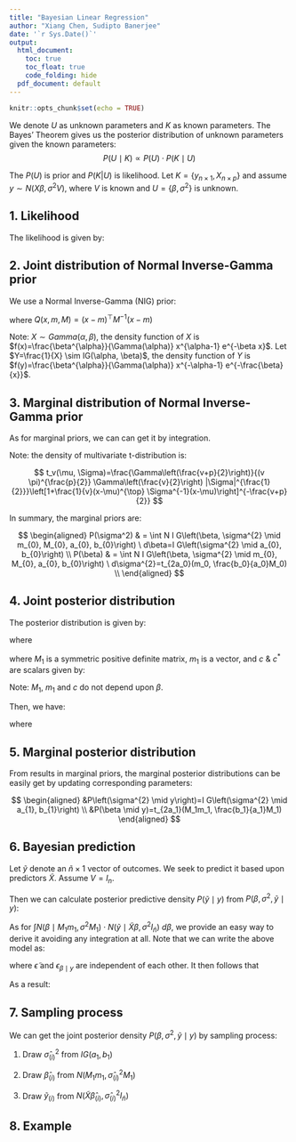 ---
title: "Bayesian Linear Regression"
author: "Xiang Chen, Sudipto Banerjee"
date: '`r Sys.Date()`'
output:
  html_document:
    toc: true
    toc_float: true
    code_folding: hide
  pdf_document: default
---

```{r setup, include=FALSE}
knitr::opts_chunk$set(echo = TRUE)
```


We denote $U$ as unknown parameters and $K$ as known parameters. The Bayes' Theorem gives us the posterior distribution of unknown parameters given the known parameters: 
$$ P(U \mid K) \propto P(U) \cdot P(K \mid U)$$

The $P(U)$ is prior and $P(K|U)$ is likelihood. Let $K = \left\{y_{n \times 1}, X_{n \times p} \right\}$ 
and assume $y \sim N\left( X \beta, \sigma^{2} V\right)$, 
where $V$ is known and $U = \left\{\beta, \sigma^{2}\right\}$ is unknown. 

## 1. Likelihood

The likelihood is given by: 

\begin{align}
P(K \mid U)=N\left(y \mid X \beta, \sigma^{2} V\right)
\end{align}

## 2. Joint distribution of Normal Inverse-Gamma prior
We use a Normal Inverse-Gamma (NIG) prior: 

\begin{align}
    P(U) &= P(\beta, \sigma^{2}) \\
    &= NIG \left(\beta, \sigma^{2} \mid m_{0}, M_{0}, a_{0}, b_{0}\right) \\
    &= IG\left(\sigma^{2} \mid a_{0}, b_{0}\right) \cdot N\left(\beta \mid m_{0}, \sigma^{2} M_{0}\right) \\
    &= \frac{b_0^{a_0}}{\Gamma\left(a_{0}\right)}
    \left(\frac{1}{\sigma^{2}}\right)^{a_{0}+1} e^{-\frac{b_{0}}{\sigma^{2}}} \frac{1}{(2 \pi)^{\frac{p}{2}}\left|\sigma^{2} M_{0}\right|^{\frac{1}{2}}} e^{-\frac{1}{2 \sigma^{2}} Q \left(\beta, m_{0}, M_{0}\right)} \\
    &= \frac{b_0^{a_0}}{\Gamma\left(a_{0}\right)}
    \left(\frac{1}{\sigma^{2}}\right)^{a_{0}+1} e^{-\frac{b_{0}}{\sigma^{2}}} \frac{1}{(2 \pi \sigma^{2})^{\frac{p}{2}}\left| M_{0}\right|^{\frac{1}{2}}} e^{-\frac{1}{2 \sigma^{2}} Q \left(\beta, m_{0}, M_{0}\right)} \\
\end{align}

where $Q(x, m, M)=(x-m)^{\top} M^{-1} (x-m)$

Note: $X \sim  Gamma(\alpha, \beta)$, the density function of $X$ is $f(x)=\frac{\beta^{\alpha}}{\Gamma(\alpha)} x^{\alpha-1} e^{-\beta x}$. Let $Y=\frac{1}{X} \sim IG(\alpha, \beta)$, the density function of $Y$ is $f(y)=\frac{\beta^{\alpha}}{\Gamma(\alpha)} x^{-\alpha-1} e^{-\frac{\beta}{x}}$.

## 3. Marginal distribution of Normal Inverse-Gamma prior
As for marginal priors, we can can get it by integration. 

\begin{align}
    P\left(\sigma^{2} \right) &= \int NIG\left(\beta, \sigma^{2} \mid m_{0}, M_{0}, a_{0}, b_{0}\right) \  d\beta \\
    &=IG\left(\sigma^{2} \mid a_{0}, b_{0}\right) \int N\left(\beta \mid m_{0}, \sigma^{2} M_{0}\right) \  d\beta \\
    &=IG\left(\sigma^{2} \mid a_{0}, b_{0}\right)
\end{align}

\begin{align}
P(\beta ) &=\int NIG \left(\beta, \sigma^{2} \mid m_{0}, M_{0}, a_{0}, b_{0}\right) \  d\sigma^{2} \\
&= \int \frac{b_0^{a_0}}{\Gamma\left(a_{0}\right)}
\left(\frac{1}{\sigma^{2}}\right)^{a_{0}+1} e^{-\frac{b_{0}}{\sigma^{2}}} \frac{1}{(2 \pi \sigma^{2})^{\frac{p}{2}}\left| M_{0}\right|^{\frac{1}{2}}} e^{-\frac{1}{2 \sigma^{2}} Q \left(\beta, m_{0}, M_{0}\right)} \  d\sigma^{2} \\
&= \frac{b_0^{a_0}}{\Gamma\left(a_{0}\right)(2 \pi)^{\frac{p}{2}}\left| M_{0}\right|^{\frac{1}{2}}}
\int 
\left(\frac{1}{\sigma^{2}}\right)^{a_{0}+\frac{p}{2}+1} e^{-\frac{1}{\sigma^{2}}(b_{0}+\frac{1}{2} Q \left(\beta, m_{0}, M_{0}\right))} \  d\sigma^{2} \\
& \quad (\text{let } u = \frac{1}{\sigma^2}, \left|d\sigma^{2}\right|=\frac{1}{u^2} d u) \\
&= \frac{b_0^{a_0}}{\Gamma\left(a_{0}\right)(2 \pi)^{\frac{p}{2}}\left| M_{0}\right|^{\frac{1}{2}}}
\int 
u^{a_{0}+\frac{p}{2}+1} e^{-(b_{0}+\frac{1}{2} Q \left(\beta, m_{0}, M_{0}\right)) u } \frac{1}{u^2} \  du \\
&= \frac{b_0^{a_0}}{\Gamma\left(a_{0}\right)(2 \pi)^{\frac{p}{2}}\left| M_{0}\right|^{\frac{1}{2}}}
\int 
u^{a_{0}+\frac{p}{2}-1} e^{-(b_{0}+\frac{1}{2} Q \left(\beta, m_{0}, M_{0}\right)) u} \  du \\
& \quad (\text{by Gamma integral function:} \int x^{\alpha - 1} exp^{-\beta x} dx = \frac{\Gamma(\alpha)}{\beta^{\alpha}}) \\
&= \frac{b_{0}^{a_{0}} }{\Gamma\left(a_{0}\right)(2 \pi)^\frac{p}{2}\left|M_{0}\right|^{\frac{1}{2}}} \frac{\Gamma\left(a_{0}+\frac{p}{2}\right)}{\left[b_{0}+\frac{1}{2} Q(\beta,m_0,M_0)\right]^{\left(a_{0}+\frac{p}{2}\right)}} \\
& = \frac{b_0^{a_0}\Gamma\left(a_{0}+\frac{p}{2}\right)}{\Gamma\left(a_{0}\right)(2 \pi)^ \frac{p}{2}\left|M_{0}\right|^{\frac{1}{2}}} 
\left[b_0(1+\frac{1}{2 b_0} Q(\beta,m_0,M_0))\right]^{-\left(a_{0}+\frac{p}{2}\right)} \\
& = \frac{b_0^{a_0}\Gamma\left(a_{0}+\frac{p}{2}\right) b_0^{- \left( a_0+\frac{p}{2}\right)}}{\Gamma\left(a_{0}\right)(2 \pi)^ \frac{p}{2}\left|M_{0}\right|^{\frac{1}{2}}} 
\left[1+\frac{1}{2 b_0} \left(\beta-m_{0}\right){\top} M_{0}^{-1}\left(\beta-m_{0}\right) \right]^{-\left(a_{0}+\frac{p}{2}\right)} \\
& =\frac{\Gamma\left(a_{0}+\frac{p}{2}\right)}{\left(2 \pi \right)^{\frac{p}{2}} b_{0}^{\frac{p}{2}} \Gamma\left(a_{0}\right)|M|^{\frac{1}{2}}}\left[1+\frac{1}{2 b_{0}} \left(\beta-m_{0}\right){\top} M_{0}^{-1}\left(\beta-m_{0}\right) \right]^{-\left(a_{0}+\frac{p}{2}\right)} \\
& =\frac{\Gamma\left(a_{0}+\frac{p}{2}\right)}
{\left(2 \pi \right)^{\frac{p}{2}}\left(a_{0} \cdot \frac{b_{0}}{a_{0}}\right)^{\frac{p}{2}} \Gamma\left(a_{0}\right)|M|^{\frac{1}{2}}} \left[1+\frac{1}{2 a_{0} \cdot \frac{b_{0}}{a_{0}}} \left(\beta-m_{0}\right){\top} M_{0}^{-1}\left(\beta-m_{0}\right)\right]^{-\left(a_{0}+\frac{p}{2}\right)}\\
& =\frac{\Gamma\left(a_{0}+\frac{p}{2}\right)}{\left(2 a_{0} \pi\right)^{\frac{p}{2}} \Gamma\left(a_{0}\right)\left|\frac{b_{0}}{a_{0}} M\right|^{\frac{1}{2}}}\left[1+\frac{1}{2 a_{0}} \left(\beta-m_{0}\right)^{\top}\left(\frac{b_{0}}{a_{0}} M_{0}\right)^{-1}\left(\beta-m_{0}\right)\right]^{-\left(a_{0}+\frac{p}{2}\right)} \\
& =t_{2a_0}(m_0, \frac{b_0}{a_0}M_0) \;
\end{align}

Note: the density of multivariate t-distribution is:

$$
t_v(\mu, \Sigma)=\frac{\Gamma\left(\frac{v+p}{2}\right)}{(v \pi)^{\frac{p}{2}} \Gamma\left(\frac{v}{2}\right)  |\Sigma|^{\frac{1}{2}}}\left[1+\frac{1}{v}(x-\mu)^{\top} \Sigma^{-1}(x-\mu)\right]^{-\frac{v+p}{2}}
$$

In summary, the marginal priors are:

$$
\begin{aligned}
P(\sigma^2) & = \int N I G\left(\beta, \sigma^{2} \mid m_{0}, M_{0}, a_{0}, b_{0}\right) \  d\beta=I G\left(\sigma^{2} \mid a_{0}, b_{0}\right) \\
P(\beta) & = \int N I G\left(\beta, \sigma^{2} \mid m_{0}, M_{0}, a_{0}, b_{0}\right) \  d\sigma^{2}=t_{2a_0}(m_0, \frac{b_0}{a_0}M_0) \\
\end{aligned}
$$

## 4. Joint posterior distribution
The posterior distribution is given by:

\begin{align}\label{eq:post_dist}
P\left(\beta, \sigma^{2} \mid y\right) & \propto NIG\left(\beta, \sigma^{2} \mid m_{0}, M_{0}, a_{0}, b_{0}\right) \cdot N\left(y \mid X \beta, \sigma^{2} V\right) \nonumber\\
& \propto IG\left(\sigma^{2} \mid a_{0}, b_{0}\right) \cdot N\left(\beta \mid m_{0}, \sigma^{2} M_{0}\right) \cdot N\left(y \mid X \beta, \sigma^{2} V\right) \nonumber\\
& \propto \frac{b_0^{a_0}}{\Gamma\left(a_{0}\right)}
\left(\frac{1}{\sigma^{2}}\right)^{a_{0}+1} e^{-\frac{b_{0}}{\sigma^{2}}} 
\frac{1}{(2 \pi \sigma^{2})^{\frac{p}{2}}\left| M_{0}\right|^{\frac{1}{2}}} e^{-\frac{1}{2 \sigma^{2}} Q \left(\beta, m_{0}, M_{0}\right)} 
\frac{1}{(2 \pi \sigma^{2})^{\frac{p}{2}}\left| V\right|^{\frac{1}{2}}} e^{-\frac{1}{2 \sigma^{2}} Q \left(y, X \beta, V\right)} \nonumber\\
& \propto \left(\frac{1}{\sigma^{2}}\right)^{a_{0}+p+1} e^{-\frac{b_{0}}{\sigma^{2}}} 
e^{-\frac{1}{2 \sigma^{2}} (Q \left(\beta, m_{0}, M_{0}\right)+Q \left(y, X \beta, V\right))}\;
\end{align}


where

\begin{align}\label{eq:multivariate_completion_square}
Q \left(\beta, m_{0}, M_{0}\right)+Q \left(y, X \beta, V\right) &= (\beta - m_{0})^{\top}M_{0}^{-1}(\beta - m_{0}) + (y - X\beta)^{\top}V^{-1}(y - X\beta)\; \nonumber\\
 &= \beta^{\top}M_{0}^{-1}\beta - 2\beta^{\top}M_{0}^{-1}m_{0} + m_{0}^{\top}M_{0}^{-1}m_{0} \nonumber\\
  &\qquad + \beta^{\top}X^{\top}V^{-1}X\beta - 2\beta^{\top} X^{\top}V^{-1}y + y^{\top}V^{-1}y \nonumber\\
  &= \beta^{\top} \left(M_{0}^{-1} + X^{\top}V^{-1}X\right) \beta - 2\beta^{\top}\left(M_{0}^{-1}m_{0} + X^{\top}V^{-1}y\right) \nonumber\\
  &\qquad + m_{0}^{\top} M_{0}^{-1}m_{0} + y^{\top}V^{-1}y \nonumber \\
  &= \beta^{\top}M_{1}^{-1}\beta - 2\beta^{\top} m_{1} + c\nonumber\\
  &= (\beta - M_{1}m_{1})^{\top}M_{1}^{-1}(\beta - M_{1}m_{1}) - m_{1}^{\top}M_{1}m_{1} +c \nonumber\\   
  &= (\beta - M_{1}m_{1})^{\top}M_{1}^{-1}(\beta - M_{1}m_{1}) +c^{\ast}\;
\end{align}

where $M_{1}$ is a symmetric positive definite matrix, $m_{1}$ is a vector, and $c$ \& $c^{\ast}$ are scalars given by:

\begin{align}
 M_{1}^{-1} &= M_{0}^{-1} + X^{\top}V^{-1}X\;; \\
 m_{1} &= M_{0}^{-1}m_{0} + X^{\top}V^{-1}y\;; \\
 c &= m_{0}^{\top} M_{0}^{-1}m_{0} + y^{\top}V^{-1}y\;; \\
  c^{\ast} &= c - m^{\top}Mm = m_{0}^{\top} M_{0}^{-1}m_{0} + y^{\top}V^{-1}y - m_{1}^{\top}M_{1}m_{1}\; .
\end{align}

Note: $M_{1}$, $m_{1}$ and $c$ do not depend upon $\beta$.

Then, we have:

\begin{align}
P\left(\beta, \sigma^{2} \mid y\right) & \propto \left(\frac{1}{\sigma^{2}}\right)^{a_{0}+p+1} e^{-\frac{b_{0}}{\sigma^{2}}} 
e^{-\frac{1}{2 \sigma^{2}} ((\beta - M_{1}m_{1})^{\top}M_{1}^{-1}(\beta - M_{1}m_{1}) +c^{\ast})}\\
& \propto \left(\frac{1}{\sigma^{2}}\right)^{a_{0}+p+1} e^{-\frac{b_{0}+\frac{c^{\ast}}{2}}{\sigma^{2}}} 
e^{-\frac{1}{2 \sigma^{2}} (\beta - M_{1}m_{1})^{\top}M_{1}^{-1}(\beta - M_{1}m_{1})}\\
& \propto \left(\frac{1}{\sigma^{2}}\right)^{a_{0}+\frac{p}{2}+1} e^{-\frac{b_{0}+\frac{c^{\ast}}{2}}{\sigma^{2}}} 
(\frac{1}{\sigma^2})^{\frac{p}{2}}
e^{-\frac{1}{2 \sigma^{2}} (\beta - M_{1}m_{1})^{\top}M_{1}^{-1}(\beta - M_{1}m_{1})}\\
&= IG\left(\sigma^{2} \mid a_{0}+\frac{p}{2}, b_{0}+\frac{c^{\ast}}{2} \right) \cdot N\left(\beta \mid M_{1}m_{1}, \sigma^{2} M_{1}\right) \\
&= IG\left(\sigma^{2} \mid a_{1}, b_{1} \right) \cdot N\left(\beta \mid M_{1}m_{1}, \sigma^{2} M_{1}\right) \\
&= NIG\left(\beta, \sigma^{2} \mid M_{1}m_{1}, M_{1}, a_{1}, b_{1}\right) \;
\end{align}

where

\begin{align}
M_{1}^{-1} &=M_{0}^{-1}+X^{\top} V^{-1} X \;; \\
m_{1}&=M_{0}^{-1} m_{0}+X^{\top} V^{-1} y \;; \\
a_{1}&=a_{0}+\frac{p}{2} \;; \\
b_{1}&=b_{0}+\frac{c^{\ast}}{2}= b_{0}+\frac{1}{2}\left(m_{0}^{\top} M_{0}^{-1} m_{0}+y^{\top} V^{-1} y-m_{1}^{\top} M_{1} m_{1}\right)\;. 
\end{align}

## 5. Marginal posterior distribution
From results in marginal priors, the marginal posterior distributions can be easily get by updating corresponding parameters: 

$$
\begin{aligned}
&P\left(\sigma^{2} \mid y\right)=I G\left(\sigma^{2} \mid a_{1}, b_{1}\right) \\
&P(\beta \mid y)=t_{2a_1}(M_1m_1, \frac{b_1}{a_1}M_1)
\end{aligned}
$$

## 6. Bayesian prediction
Let $\tilde{y}$ denote an $\tilde{n}\times 1$ vector of outcomes. We seek to predict it based upon predictors $\tilde{X}$. Assume $V=I_{n}$.

\begin{align}
P\left(\beta, \sigma^{2}, \tilde{y} \mid y\right) 
&=P\left(\beta, \sigma^{2} \mid y\right) \cdot P\left(\tilde{y} \mid \beta, \sigma^{2}, y\right) \\
& \propto P\left(\beta, \sigma^{2}\right) \cdot P\left(y \mid \beta, \sigma^{2}\right) \cdot P\left(\tilde{y} \mid \beta, \sigma^{2}, y\right) \\
&= NIG \left(\beta, \sigma^{2} \mid m_{0}, M_{0}, a_{0}, b_{0}\right)
\cdot N\left(y \mid X \beta, \sigma^{2} I_{n}\right) 
\cdot N\left(\tilde{y} \mid \tilde{X} \beta, \sigma^{2} I_{\tilde{n}}\right) \\
&= NIG \left(\beta, \sigma^{2} \mid M_{1} m_{1}, M_{1}, a_{1}, b_{1}\right) \cdot N\left(\tilde{y} \mid \tilde{X} \beta, \sigma^{2} I_{\tilde{n}}\right) \\
&= IG(\sigma^{2} \mid a_{1}, b_{1}) \cdot N\left(\beta \mid M_{1} m_{1}, \sigma^{2} M_{1} \right) \cdot N\left(\tilde{y} \mid \tilde{X} \beta, \sigma^{2} I_{\tilde{n}} \right) \;
\end{align}

Then we can calculate posterior predictive density $P(\tilde{y} \mid y)$ from $P\left(\beta, \sigma^{2}, \tilde{y} \mid y\right)$:


\begin{align}
P(\tilde{y} \mid y) 
&=\iint P\left(\beta, \sigma^{2}, \tilde{y} \mid y\right) \  d\beta \  d\sigma^{2} \\
&=\iint IG(\sigma^{2} \mid a_{1}, b_{1}) \cdot N\left(\beta \mid M_{1} m_{1}, \sigma^{2} M_{1} \right) \cdot N\left(\tilde{y} \mid \tilde{X} \beta, \sigma^{2} I_{\tilde{n}}\right) \  d\beta \  d\sigma^{2} \\
&=\int IG(\sigma^{2} \mid a_{1}, b_{1}) \int N\left(\beta \mid M_{1} m_{1}, \sigma^{2} M_{1} \right) \cdot N\left(\tilde{y} \mid \tilde{X} \beta, \sigma^{2} I_{\tilde{n}}\right) \  d\beta \  d\sigma^{2} \\
\end{align}

As for $\int N\left(\beta \mid M_{1} m_{1}, \sigma^{2} M_{1}\right) \cdot N\left(\tilde{y} \mid \tilde{X} \beta, \sigma^{2} I_{\tilde{n}}\right) \  d\beta$, we provide an easy way to derive it avoiding any integration at all. Note that we can write the above model as:

\begin{align}
\tilde{y} &= \tilde{X} \beta + \tilde{\epsilon}, \text{ where } \tilde{\epsilon} \sim N(0,\sigma^2 I_{\tilde{n}}) \\
\beta &= M_{1} m_{1} + \epsilon_{\beta \mid y}, \text{ where } \epsilon_{\beta \mid y} \sim N(0,\sigma^2M_{1})
\end{align}

where $\tilde{\epsilon}$ and $\epsilon_{\beta \mid y}$ are independent of each other. It then follows that

\begin{align}
\tilde{y} &= \tilde{X} M_{1} m_{1} + \tilde{X} \epsilon_{\beta \mid y} + \tilde{\epsilon} 
\sim N(\tilde{X} M_{1} m_{1}, \sigma^2(I_{\tilde{n}} + \tilde{X} M_{1} \tilde{X}^{\top}))
\end{align}

As a result:

\begin{align}
P(\tilde{y} \mid y) 
&=\int IG(\sigma^{2} \mid a_{1}, b_{1}) \cdot N(\tilde{X} M_{1} m_{1}, \sigma^2(I_{\tilde{n}} + \tilde{X} M_{1} \tilde{X}^{\top})) \  d\sigma^{2} \\
&= t_{2a_1}(\tilde{X} M_1 m_1, \frac{b_1}{a_1}(I_{\tilde{n}} + \tilde{X} M_{1} \tilde{X}^{\top})) \;
\end{align}


## 7. Sampling process
We can get the joint posterior density $P\left(\beta, \sigma^{2}, \tilde{y} \mid y\right)$ by sampling process:

1) Draw $\hat{\sigma}_{(i)}^{2}$ from $I G\left(a_{1}, b_{1}\right)$

2) Draw $\hat{\beta}_{(i)}$ from $N\left(M_{1} m_{1}, \hat{\sigma}_{(i)}^{2} M_{1}\right)$

3) Draw $\tilde{y}_{(i)}$ from $N\left(\tilde{X} \hat{\beta}_{(i)}, \hat{\sigma}_{(i)}^{2}I_{\tilde{n}}\right)$

## 8. Example
